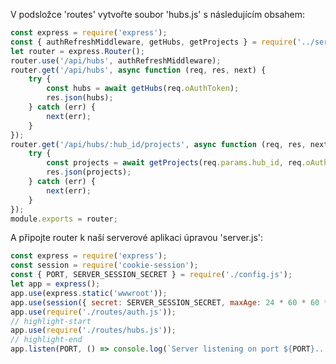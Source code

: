 V podsložce 'routes' vytvořte soubor 'hubs.js' s následujícím obsahem:

```js title="routes/hubs.js"
const express = require('express');
const { authRefreshMiddleware, getHubs, getProjects } = require('../services/aps.js');
let router = express.Router();
router.use('/api/hubs', authRefreshMiddleware);
router.get('/api/hubs', async function (req, res, next) {
    try {
        const hubs = await getHubs(req.oAuthToken);
        res.json(hubs);
    } catch (err) {
        next(err);
    }
});
router.get('/api/hubs/:hub_id/projects', async function (req, res, next) {
    try {
        const projects = await getProjects(req.params.hub_id, req.oAuthToken);
        res.json(projects);
    } catch (err) {
        next(err);
    }
});
module.exports = router;
```

A připojte router k naší serverové aplikaci úpravou 'server.js':

```js title="server.js"
const express = require('express');
const session = require('cookie-session');
const { PORT, SERVER_SESSION_SECRET } = require('./config.js');
let app = express();
app.use(express.static('wwwroot'));
app.use(session({ secret: SERVER_SESSION_SECRET, maxAge: 24 * 60 * 60 * 1000 }));
app.use(require('./routes/auth.js'));
// highlight-start
app.use(require('./routes/hubs.js'));
// highlight-end
app.listen(PORT, () => console.log(`Server listening on port ${PORT}...`));
```
